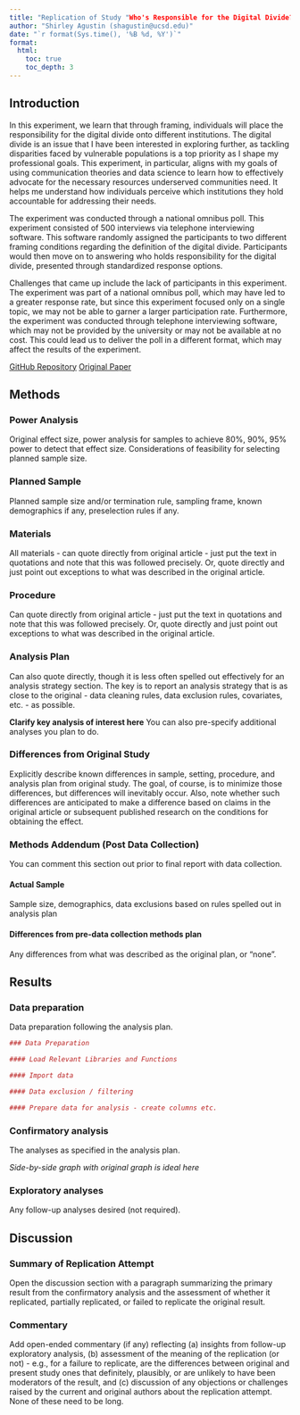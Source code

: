 ```yaml
---
title: "Replication of Study "Who's Responsible for the Digital Divide? Public Perceptions and Policy Implications" by Epstein et al. (2011, The Information Society)"
author: "Shirley Agustin (shagustin@ucsd.edu)"
date: "`r format(Sys.time(), '%B %d, %Y')`"
format:
  html:
    toc: true
    toc_depth: 3
---
```


<!-- Replication reports should all use this template to standardize reporting across projects.  These reports will be public supplementary materials that accompany the summary report(s) of the aggregate results. -->

## Introduction

In this experiment, we learn that through framing, individuals will place the responsibility for the digital divide onto different institutions. The digital divide is an issue that I have been interested in exploring further, as tackling disparities faced by vulnerable populations is a top priority as I shape my professional goals. This experiment, in particular, aligns with my goals of using communication theories and data science to learn how to effectively advocate for the necessary resources underserved communities need. It helps me understand how individuals perceive which institutions they hold accountable for addressing their needs.

The experiment was conducted through a national omnibus poll. This experiment consisted of 500 interviews via telephone interviewing software. This software randomly assigned the participants to two different framing conditions regarding the definition of the digital divide. Participants would then move on to answering who holds responsibility for the digital divide, presented through standardized response options.

Challenges that came up include the lack of participants in this experiment. The experiment was part of a national omnibus poll, which may have led to a greater response rate, but since this experiment focused only on a single topic, we may not be able to garner a larger participation rate. Furthermore, the experiment was conducted through telephone interviewing software, which may not be provided by the university or may not be available at no cost. This could lead us to deliver the poll in a different format, which may affect the results of the experiment.

[GitHub Repository](https://github.com/shirleyagustin/epstein2011)
[Original Paper](https://github.com/shirleyagustin/epstein2011/blob/main/original_paper/PublicPerception_Original.pdf)

## Methods

### Power Analysis

Original effect size, power analysis for samples to achieve 80%, 90%, 95% power to detect that effect size.  Considerations of feasibility for selecting planned sample size.

### Planned Sample

Planned sample size and/or termination rule, sampling frame, known demographics if any, preselection rules if any.

### Materials

All materials - can quote directly from original article - just put the text in quotations and note that this was followed precisely.  Or, quote directly and just point out exceptions to what was described in the original article.

### Procedure	

Can quote directly from original article - just put the text in quotations and note that this was followed precisely.  Or, quote directly and just point out exceptions to what was described in the original article.

### Analysis Plan

Can also quote directly, though it is less often spelled out effectively for an analysis strategy section.  The key is to report an analysis strategy that is as close to the original - data cleaning rules, data exclusion rules, covariates, etc. - as possible.  

**Clarify key analysis of interest here**  You can also pre-specify additional analyses you plan to do.

### Differences from Original Study

Explicitly describe known differences in sample, setting, procedure, and analysis plan from original study.  The goal, of course, is to minimize those differences, but differences will inevitably occur.  Also, note whether such differences are anticipated to make a difference based on claims in the original article or subsequent published research on the conditions for obtaining the effect.

### Methods Addendum (Post Data Collection)

You can comment this section out prior to final report with data collection.

#### Actual Sample
  Sample size, demographics, data exclusions based on rules spelled out in analysis plan

#### Differences from pre-data collection methods plan
  Any differences from what was described as the original plan, or “none”.


## Results


### Data preparation

Data preparation following the analysis plan.
	
```r
### Data Preparation

#### Load Relevant Libraries and Functions

#### Import data

#### Data exclusion / filtering

#### Prepare data for analysis - create columns etc.
```

### Confirmatory analysis

The analyses as specified in the analysis plan.  

*Side-by-side graph with original graph is ideal here*

### Exploratory analyses

Any follow-up analyses desired (not required).  

## Discussion

### Summary of Replication Attempt

Open the discussion section with a paragraph summarizing the primary result from the confirmatory analysis and the assessment of whether it replicated, partially replicated, or failed to replicate the original result.  

### Commentary

Add open-ended commentary (if any) reflecting (a) insights from follow-up exploratory analysis, (b) assessment of the meaning of the replication (or not) - e.g., for a failure to replicate, are the differences between original and present study ones that definitely, plausibly, or are unlikely to have been moderators of the result, and (c) discussion of any objections or challenges raised by the current and original authors about the replication attempt.  None of these need to be long.
